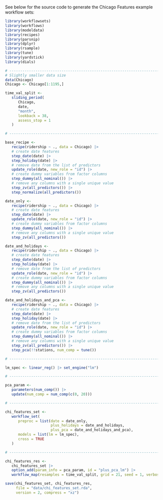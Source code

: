 See below for the source code to generate the Chicago Features example workflow sets:

```r
library(workflowsets)
library(workflows)
library(modeldata)
library(recipes)
library(parsnip)
library(dplyr)
library(rsample)
library(tune)
library(yardstick)
library(dials)

# ------------------------------------------------------------------------------
# Slightly smaller data size
data(Chicago)
Chicago <- Chicago[1:1195,]

time_val_split <-
   sliding_period(
      Chicago,
      date,
      "month",
      lookback = 38,
      assess_stop = 1
   )

# ------------------------------------------------------------------------------

base_recipe <-
   recipe(ridership ~ ., data = Chicago) |>
   # create date features
   step_date(date) |>
   step_holiday(date) |>
   # remove date from the list of predictors
   update_role(date, new_role = "id") |>
   # create dummy variables from factor columns
   step_dummy(all_nominal()) |>
   # remove any columns with a single unique value
   step_zv(all_predictors()) |>
   step_normalize(all_predictors())

date_only <-
   recipe(ridership ~ ., data = Chicago) |>
   # create date features
   step_date(date) |>
   update_role(date, new_role = "id") |>
   # create dummy variables from factor columns
   step_dummy(all_nominal()) |>
   # remove any columns with a single unique value
   step_zv(all_predictors())

date_and_holidays <-
   recipe(ridership ~ ., data = Chicago) |>
   # create date features
   step_date(date) |>
   step_holiday(date) |>
   # remove date from the list of predictors
   update_role(date, new_role = "id") |>
   # create dummy variables from factor columns
   step_dummy(all_nominal()) |>
   # remove any columns with a single unique value
   step_zv(all_predictors())

date_and_holidays_and_pca <-
   recipe(ridership ~ ., data = Chicago) |>
   # create date features
   step_date(date) |>
   step_holiday(date) |>
   # remove date from the list of predictors
   update_role(date, new_role = "id") |>
   # create dummy variables from factor columns
   step_dummy(all_nominal()) |>
   # remove any columns with a single unique value
   step_zv(all_predictors()) |>
   step_pca(!!stations, num_comp = tune())

# ------------------------------------------------------------------------------

lm_spec <- linear_reg() |> set_engine("lm")

# ------------------------------------------------------------------------------

pca_param <-
   parameters(num_comp()) |>
   update(num_comp = num_comp(c(0, 20)))

# ------------------------------------------------------------------------------

chi_features_set <-
   workflow_set(
      preproc = list(date = date_only,
                     plus_holidays = date_and_holidays,
                     plus_pca = date_and_holidays_and_pca),
      models = list(lm = lm_spec),
      cross = TRUE
   )

# ------------------------------------------------------------------------------

chi_features_res <-
   chi_features_set |>
   option_add(param_info = pca_param, id = "plus_pca_lm") |>
   workflow_map(resamples = time_val_split, grid = 21, seed = 1, verbose = TRUE)
```

```r
save(chi_features_set, chi_features_res,
     file = "data/chi_features_set.rda",
     version = 2, compress = "xz")
```

